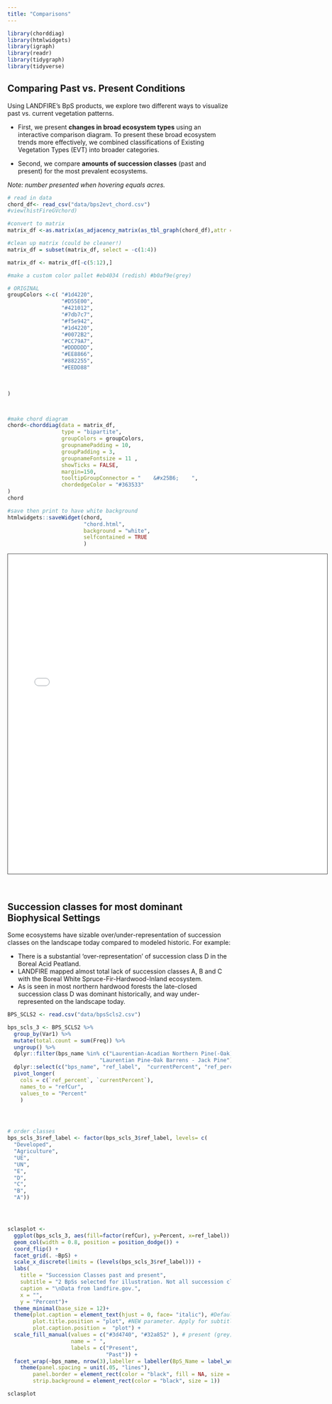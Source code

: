 ```yaml
---
title: "Comparisons"
---
```


```r
library(chorddiag)
library(htmlwidgets)
library(igraph)
library(readr)
library(tidygraph)
library(tidyverse)

```

## Comparing Past vs. Present Conditions

Using LANDFIRE’s BpS products, we explore two different ways to visualize past vs. current vegetation patterns.

-   First, we present **changes in broad ecosystem types** using an interactive comparison diagram. To present these broad ecosystem trends more effectively, we combined classifications of Existing Vegetation Types (EVT) into broader categories. 

-   Second, we compare **amounts of succession classes** (past and present) for the most prevalent ecosystems.



*Note: number presented when hovering equals acres.*

```r
# read in data
chord_df<- read_csv("data/bps2evt_chord.csv")
#view(histFireGVchord)

#convert to matrix
matrix_df <-as.matrix(as_adjacency_matrix(as_tbl_graph(chord_df),attr = "Acres"))

#clean up matrix (could be cleaner!)
matrix_df = subset(matrix_df, select = -c(1:4))

matrix_df <- matrix_df[-c(5:12),]

#make a custom color pallet #eb4034 (redish) #b0af9e(grey)

# ORIGINAL
groupColors <-c( "#1d4220", 
                 "#D55E00", 
                 "#421012",  
                 "#7db7c7",  
                 "#f5e942", 
                 "#1d4220",  
                 "#0072B2", 
                 "#CC79A7", 
                 "#DDDDDD", 
                 "#EE8866", 
                 "#882255",
                 "#EEDD88"
                 
                 

)



#make chord diagram
chord<-chorddiag(data = matrix_df,
                 type = "bipartite",
                 groupColors = groupColors,
                 groupnamePadding = 10,
                 groupPadding = 3,
                 groupnameFontsize = 11 ,
                 showTicks = FALSE,
                 margin=150,
                 tooltipGroupConnector = "    &#x25B6;    ",
                 chordedgeColor = "#363533"
)
chord 

#save then print to have white background
htmlwidgets::saveWidget(chord,
                        "chord.html",
                        background = "white",
                        selfcontained = TRUE
                        )
```



<iframe src="chord.html" height="720" width="720" style="border: 1px solid #464646;" allowfullscreen="" allow="autoplay" data-external=".5"></iframe>

<br>

## Succession classes for most dominant Biophysical Settings


Some ecosystems have sizable over/under-representation of succession classes on the landscape today compared to modeled historic. For example:

* There is a substantial 'over-representation' of succession class D in the Boreal Acid Peatland.
* LANDFIRE mapped almost total lack of succession classes A, B and C with the Boreal White Spruce-Fir-Hardwood-Inland ecosystem.
* As is seen in most northern hardwood forests the late-closed succession class D was dominant historically, and way under-represented on the landscape today.


```r

BPS_SCLS2 <- read.csv("data/bpsScls2.csv")

bps_scls_3 <- BPS_SCLS2 %>%
  group_by(Var1) %>%
  mutate(total.count = sum(Freq)) %>%
  ungroup() %>%
  dplyr::filter(bps_name %in% c("Laurentian-Acadian Northern Pine(-Oak) Forest - Pine Dominated",
                             "Laurentian Pine-Oak Barrens - Jack Pine")) %>%
  dplyr::select(c("bps_name", "ref_label",  "currentPercent", "ref_percent")) %>%
  pivot_longer(
    cols = c(`ref_percent`, `currentPercent`), 
    names_to = "refCur", 
    values_to = "Percent"
    )




# order classes
bps_scls_3$ref_label <- factor(bps_scls_3$ref_label, levels= c(
  "Developed",
  "Agriculture",
  "UE",
  "UN",
  "E",
  "D",
  "C",
  "B",
  "A"))




sclasplot <-
  ggplot(bps_scls_3, aes(fill=factor(refCur), y=Percent, x=ref_label)) + 
  geom_col(width = 0.8, position = position_dodge()) +
  coord_flip() +
  facet_grid(. ~BpS) +
  scale_x_discrete(limits = (levels(bps_scls_3$ref_label))) +
  labs(
    title = "Succession Classes past and present",
    subtitle = "2 BpSs selected for illustration. Not all succession classes present in all BpSs",
    caption = "\nData from landfire.gov.",
    x = "",
    y = "Percent")+
  theme_minimal(base_size = 12)+
  theme(plot.caption = element_text(hjust = 0, face= "italic"), #Default is hjust=1
        plot.title.position = "plot", #NEW parameter. Apply for subtitle too.
        plot.caption.position =  "plot") +
  scale_fill_manual(values = c("#3d4740", "#32a852" ), # present (grey), historical (green)
                    name = " ", 
                    labels = c("Present",
                               "Past")) +
  facet_wrap(~bps_name, nrow(3),labeller = labeller(BpS_Name = label_wrap_gen())) +
    theme(panel.spacing = unit(.05, "lines"),
        panel.border = element_rect(color = "black", fill = NA, size = 1), 
        strip.background = element_rect(color = "black", size = 1))

sclasplot

```


